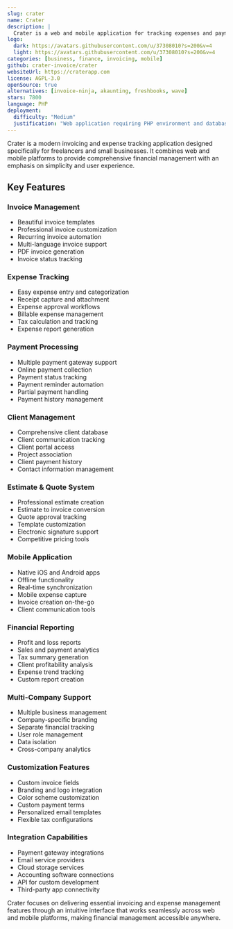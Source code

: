 ```yaml
---
slug: crater
name: Crater
description: |
  Crater is a web and mobile application for tracking expenses and payments, perfect for freelancers and small businesses to manage their invoicing and financial operations.
logo:
  dark: https://avatars.githubusercontent.com/u/37308010?s=200&v=4
  light: https://avatars.githubusercontent.com/u/37308010?s=200&v=4
categories: [business, finance, invoicing, mobile]
github: crater-invoice/crater
websiteUrl: https://craterapp.com
license: AGPL-3.0
openSource: true
alternatives: [invoice-ninja, akaunting, freshbooks, wave]
stars: 7800
language: PHP
deployment:
  difficulty: "Medium"
  justification: "Web application requiring PHP environment and database setup. Mobile app provides additional complexity but Docker deployment simplifies installation process."
---
```


Crater is a modern invoicing and expense tracking application designed specifically for freelancers and small businesses. It combines web and mobile platforms to provide comprehensive financial management with an emphasis on simplicity and user experience.

## Key Features

### Invoice Management

- Beautiful invoice templates
- Professional invoice customization
- Recurring invoice automation
- Multi-language invoice support
- PDF invoice generation
- Invoice status tracking

### Expense Tracking

- Easy expense entry and categorization
- Receipt capture and attachment
- Expense approval workflows
- Billable expense management
- Tax calculation and tracking
- Expense report generation

### Payment Processing

- Multiple payment gateway support
- Online payment collection
- Payment status tracking
- Payment reminder automation
- Partial payment handling
- Payment history management

### Client Management

- Comprehensive client database
- Client communication tracking
- Client portal access
- Project association
- Client payment history
- Contact information management

### Estimate & Quote System

- Professional estimate creation
- Estimate to invoice conversion
- Quote approval tracking
- Template customization
- Electronic signature support
- Competitive pricing tools

### Mobile Application

- Native iOS and Android apps
- Offline functionality
- Real-time synchronization
- Mobile expense capture
- Invoice creation on-the-go
- Client communication tools

### Financial Reporting

- Profit and loss reports
- Sales and payment analytics
- Tax summary generation
- Client profitability analysis
- Expense trend tracking
- Custom report creation

### Multi-Company Support

- Multiple business management
- Company-specific branding
- Separate financial tracking
- User role management
- Data isolation
- Cross-company analytics

### Customization Features

- Custom invoice fields
- Branding and logo integration
- Color scheme customization
- Custom payment terms
- Personalized email templates
- Flexible tax configurations

### Integration Capabilities

- Payment gateway integrations
- Email service providers
- Cloud storage services
- Accounting software connections
- API for custom development
- Third-party app connectivity

Crater focuses on delivering essential invoicing and expense management features through an intuitive interface that works seamlessly across web and mobile platforms, making financial management accessible anywhere.